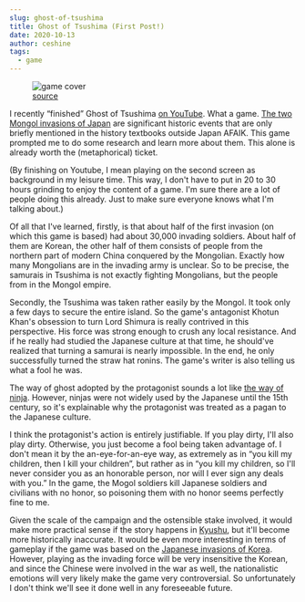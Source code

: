```yaml
---
slug: ghost-of-tsushima
title: Ghost of Tsushima (First Post!)
date: 2020-10-13
author: ceshine
tags:
  - game
---
```

<figure class="chart">
  <img src="/images/ghost-of-tsushima-review.jpg" alt="game cover" />
  <figcaption><a href="">source</a></figcaption>
</figure>

I recently “finished” Ghost of Tsushima [on YouTube](https://www.youtube.com/playlist?list=PLVknSjv5hAFJSWy2rEHngAjwUgy-YfwLc). What a game. [The two Mongol invasions of Japan](https://www.wikiwand.com/en/Mongol_invasions_of_Japan) are significant historic events that are only briefly mentioned in the history textbooks outside Japan AFAIK. This game prompted me to do some research and learn more about them. This alone is already worth the (metaphorical) ticket.

(By finishing on Youtube, I mean playing on the second screen as background in my leisure time. This way, I don't have to put in 20 to 30 hours grinding to enjoy the content of a game. I'm sure there are a lot of people doing this already. Just to make sure everyone knows what I'm talking about.)

Of all that I've learned, firstly, is that about half of the first invasion (on which this game is based) had about 30,000 invading soldiers. About half of them are Korean, the other half of them consists of people from the northern part of modern China conquered by the Mongolian. Exactly how many Mongolians are in the invading army is unclear. So to be precise, the samurais in Tsushima is not exactly fighting Mongolians, but the people from in the Mongol empire.

Secondly, the Tsushima was taken rather easily by the Mongol. It took only a few days to secure the entire island. So the game's antagonist Khotun Khan's obsession to turn Lord Shimura is really contrived in this perspective. His force was strong enough to crush any local resistance. And if he really had studied the Japanese culture at that time, he should've realized that turning a samurai is nearly impossible. In the end, he only successfully turned the straw hat ronins. The game's writer is also telling us what a fool he was.

The way of ghost adopted by the protagonist sounds a lot like [the way of ninja](https://www.wikiwand.com/en/Ninja). However, ninjas were not widely used by the Japanese until the 15th century, so it's explainable why the protagonist was treated as a pagan to the Japanese culture. 

I think the protagonist's action is entirely justifiable. If you play dirty, I'll also play dirty. Otherwise, you just become a fool being taken advantage of. I don't mean it by the an-eye-for-an-eye way, as extremely as in “you kill my children, then I kill your children”, but rather as in “you kill my children, so I'll never consider you as an honorable person, nor will I ever sign any deals with you.” In the game, the Mogol soldiers kill Japanese soldiers and civilians with no honor, so poisoning them with no honor seems perfectly fine to me.

Given the scale of the campaign and the ostensible stake involved, it would make more practical sense if the story happens in [Kyushu](https://www.wikiwand.com/en/Kyushu), but it'll become more historically inaccurate. It would be even more interesting in terms of gameplay if the game was based on the [Japanese invasions of Korea](https://www.wikiwand.com/en/Japanese_invasions_of_Korea_(1592%E2%80%931598)). However, playing as the invading force will be very insensitive the Korean, and since the Chinese were involved in the war as well, the nationalistic emotions will very likely make the game very controversial. So unfortunately I don't think we'll see it done well in any foreseeable future.
